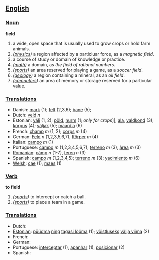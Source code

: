 == [[English]] ==

=== [[Noun]] ===

'''field'''

#a wide, open space that is usually used to grow crops or hold farm animals.
#''([[physics]])'' a region affected by a particluar force, as a ''magnetic field''.
#a course of study or domain of knowledge or practice.
#''([[math]])'' a domain, as ''the field of rational numbers''.
#''([[sports]])'' an area reserved for playing a game, as a ''soccer field''.
#''([[geology]])'' a region containing a mineral, as an ''oil field''.
#''([[computers]])'' an area of memory or storage reserved for a particular value.

=== [[Translations]] ===
*Danish: [[mark]] (1); [[felt]] (2,3,6); [[bane]] (5);
*Dutch: [[veld]] ''n''
*Estonian: [[väli]] (1, 2); [[põld]], [[nurm]] (1; ''only for crops'']]; [[ala]], [[valdkond]] (3); [[korpus]] (4); [[väljak]] (5); [[maardla]] (6) 
*French: [[champ]] ''m'' (1, 2); [[corps]] ''m'' (4)
*German: [[Feld]] ''n'' (1,2,3,5,6,7), [[Körper]] ''m'' (4)
*Italian: [[campo]] ''m'' (1)
*Portuguese: [[campo]] ''m'' (1,2,3,4,5,6,7); [[terreno]] ''m'' (3), [[àrea]] ''m'' (3)
*[[Romanian]]: [[câmp]] ''n'' (1-7), [[teren]] ''n'' (3)
*Spanish: [[campo]] ''m'' (1,2,3,4,5); [[terreno]] ''m'' (3); [[yacimiento]] ''m'' (6)
*[[Welsh]]: [[cae]] (1), [[maes]] (1)

=== [[Verb]] ===

'''to field'''

#''([[sports]])'' to intercept or catch a ball.
#''([[sports]])'' to place a team in a game.

=== [[Translations]] ===
*Dutch:
*[[Estonian]]: [[püüdma]] [[ning]] [[tagasi lööma]] (1); [[võistlus]]eks [[välja viima]] (2)
*French:
*German:
*Portuguese: [[interceptar]] (1), [[apanhar]] (1), [[posicionar]] (2)
*Spanish:
